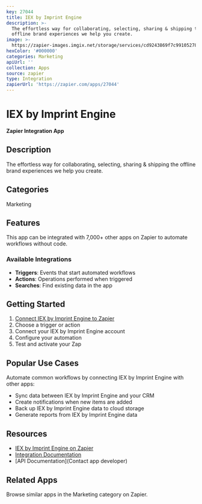 ```yaml
---
key: 27044
title: IEX by Imprint Engine
description: >-
  The effortless way for collaborating, selecting, sharing & shipping the
  offline brand experiences we help you create.
image: >-
  https://zapier-images.imgix.net/storage/services/cd9243869f7c991052780868b92e00d5.png?auto=format%2Ccompress&ixlib=python-3.0.0&q=50
hexColor: '#000000'
categories: Marketing
apiUrl: ''
collection: Apps
source: zapier
type: Integration
zapierUrl: 'https://zapier.com/apps/27044'
---
```

# IEX by Imprint Engine

**Zapier Integration App**

## Description

The effortless way for collaborating, selecting, sharing & shipping the offline brand experiences we help you create.

## Categories

Marketing

## Features

This app can be integrated with 7,000+ other apps on Zapier to automate workflows without code.

### Available Integrations

- **Triggers**: Events that start automated workflows
- **Actions**: Operations performed when triggered
- **Searches**: Find existing data in the app

## Getting Started

1. [Connect IEX by Imprint Engine to Zapier](https://zapier.com/apps/27044)
2. Choose a trigger or action
3. Connect your IEX by Imprint Engine account
4. Configure your automation
5. Test and activate your Zap

## Popular Use Cases

Automate common workflows by connecting IEX by Imprint Engine with other apps:

- Sync data between IEX by Imprint Engine and your CRM
- Create notifications when new items are added
- Back up IEX by Imprint Engine data to cloud storage
- Generate reports from IEX by Imprint Engine data

## Resources

- [IEX by Imprint Engine on Zapier](https://zapier.com/apps/27044)
- [Integration Documentation](https://zapier.com/apps/27044/integrations)
- [API Documentation](Contact app developer)

## Related Apps

Browse similar apps in the Marketing category on Zapier.
